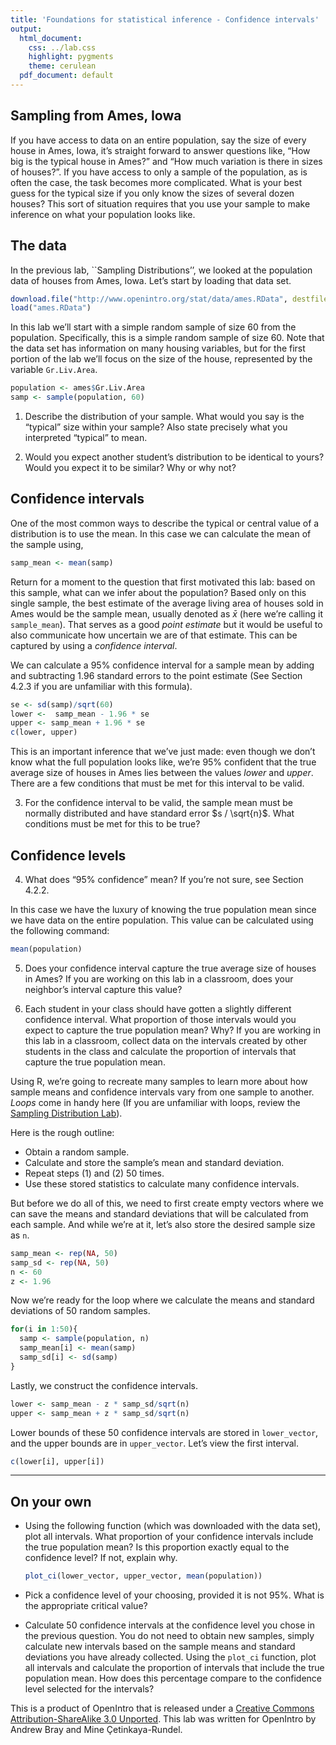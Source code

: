 ```yaml
---
title: 'Foundations for statistical inference - Confidence intervals'
output:
  html_document:
    css: ../lab.css
    highlight: pygments
    theme: cerulean
  pdf_document: default
---
```


## Sampling from Ames, Iowa

If you have access to data on an entire population, say the size of every 
house in Ames, Iowa, it's straight forward to answer questions like, "How big 
is the typical house in Ames?" and "How much variation is there in sizes of 
houses?". If you have access to only a sample of the population, as is often 
the case, the task becomes more complicated. What is your best guess for the 
typical size if you only know the sizes of several dozen houses? This sort of 
situation requires that you use your sample to make inference on what your 
population looks like.

## The data

In the previous lab, ``Sampling Distributions'', we looked at the population data
of houses from Ames, Iowa. Let's start by loading that data set.

```r
download.file("http://www.openintro.org/stat/data/ames.RData", destfile = "ames.RData")
load("ames.RData")
```

In this lab we'll start with a simple random sample of size 60 from the 
population. Specifically, this is a simple random sample of size 60. Note that 
the data set has information on many housing variables, but for the first 
portion of the lab we'll focus on the size of the house, represented by the 
variable `Gr.Liv.Area`.

```r
population <- ames$Gr.Liv.Area
samp <- sample(population, 60)
```

1.  Describe the distribution of your sample. What would you say is the 
"typical" size within your sample? Also state precisely what you interpreted 
"typical" to mean.

2.  Would you expect another student's distribution to be identical to yours? 
Would you expect it to be similar? Why or why not?

## Confidence intervals

One of the most common ways to describe the typical or central value of a 
distribution is to use the mean. In this case we can calculate the mean of the 
sample using,

```r
samp_mean <- mean(samp)
```

Return for a moment to the question that first motivated this lab: based on 
this sample, what can we infer about the population? Based only on this single 
sample, the best estimate of the average living area of houses sold in Ames 
would be the sample mean, usually denoted as $\bar{x}$ (here we're calling it 
`sample_mean`). That serves as a good *point estimate* but it would be useful 
to also communicate how uncertain we are of that estimate. This can be 
captured by using a *confidence interval*.

We can calculate a 95% confidence interval for a sample mean by adding and 
subtracting 1.96 standard errors to the point estimate (See Section 4.2.3 if 
you are unfamiliar with this formula).

```r
se <- sd(samp)/sqrt(60)
lower <-  samp_mean - 1.96 * se
upper <- samp_mean + 1.96 * se
c(lower, upper)
```

This is an important inference that we've just made: even though we don't know 
what the full population looks like, we're 95% confident that the true 
average size of houses in Ames lies between the values *lower* and *upper*. 
There are a few conditions that must be met for this interval to be valid.

3.  For the confidence interval to be valid, the sample mean must be normally 
distributed and have standard error $s / \sqrt{n}$. What conditions must be 
met for this to be true?

## Confidence levels

4.  What does "95% confidence" mean? If you're not sure, see Section 4.2.2.

In this case we have the luxury of knowing the true population mean since we 
have data on the entire population. This value can be calculated using the 
following command:

```r
mean(population)
```

5.  Does your confidence interval capture the true average size of houses in 
Ames? If you are working on this lab in a classroom, does your neighbor's 
interval capture this value? 

6.  Each student in your class should have gotten a slightly different 
confidence interval. What proportion of those intervals would you expect to 
capture the true population mean? Why? If you are working in this lab in a 
classroom, collect data on the intervals created by other students in the 
class and calculate the proportion of intervals that capture the true 
population mean.

Using R, we're going to recreate many samples to learn more about how sample 
means and confidence intervals vary from one sample to another. *Loops* come 
in handy here (If you are unfamiliar with loops, review the [Sampling Distribution Lab](http://htmlpreview.github.io/?https://github.com/andrewpbray/oiLabs/blob/master/sampling_distributions/sampling_distributions.html)).

Here is the rough outline:

-   Obtain a random sample.
-   Calculate and store the sample's mean and standard deviation.
-   Repeat steps (1) and (2) 50 times.
-   Use these stored statistics to calculate many confidence intervals.


But before we do all of this, we need to first create empty vectors where we 
can save the means and standard deviations that will be calculated from each 
sample. And while we're at it, let's also store the desired sample size as `n`.

```r
samp_mean <- rep(NA, 50)
samp_sd <- rep(NA, 50)
n <- 60
z <- 1.96
```

Now we're ready for the loop where we calculate the means and standard deviations of 50 random samples.

```r
for(i in 1:50){
  samp <- sample(population, n)
  samp_mean[i] <- mean(samp)
  samp_sd[i] <- sd(samp)
}
```

Lastly, we construct the confidence intervals.

```r
lower <- samp_mean - z * samp_sd/sqrt(n)
upper <- samp_mean + z * samp_sd/sqrt(n)
```

Lower bounds of these 50 confidence intervals are stored in `lower_vector`, 
and the upper bounds are in `upper_vector`. Let's view the first interval.

```r
c(lower[i], upper[i])
```

* * *

## On your own

-   Using the following function (which was downloaded with the data set), 
    plot all intervals. What proportion of your confidence intervals include 
    the true population mean? Is this proportion exactly equal to the 
    confidence level? If not, explain why.

    ```r
    plot_ci(lower_vector, upper_vector, mean(population))
    ```

-   Pick a confidence level of your choosing, provided it is not 95%. What is 
    the appropriate critical value?

-   Calculate 50 confidence intervals at the confidence level you chose in the 
    previous question. You do not need to obtain new samples, simply calculate 
    new intervals based on the sample means and standard deviations you have 
    already collected. Using the `plot_ci` function, plot all intervals and 
    calculate the proportion of intervals that include the true population 
    mean. How does this percentage compare to the confidence level selected for
    the intervals?

<div id="license">
This is a product of OpenIntro that is released under a [Creative Commons 
Attribution-ShareAlike 3.0 Unported](http://creativecommons.org/licenses/by-sa/3.0).
This lab was written for OpenIntro by Andrew Bray and Mine &Ccedil;etinkaya-Rundel.
</div>